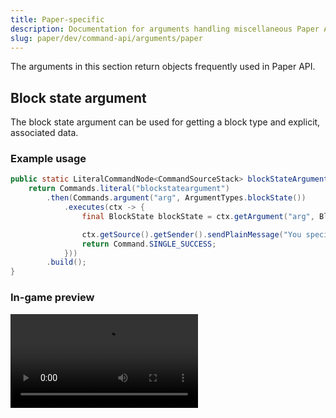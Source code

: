 ```yaml
---
title: Paper-specific
description: Documentation for arguments handling miscellaneous Paper API values.
slug: paper/dev/command-api/arguments/paper
---
```




The arguments in this section return objects frequently used in Paper API.

## Block state argument
The block state argument can be used for getting a block type and explicit, associated data.

### Example usage
```java
public static LiteralCommandNode<CommandSourceStack> blockStateArgument() {
    return Commands.literal("blockstateargument")
        .then(Commands.argument("arg", ArgumentTypes.blockState())
            .executes(ctx -> {
                final BlockState blockState = ctx.getArgument("arg", BlockState.class);

                ctx.getSource().getSender().sendPlainMessage("You specified a " + blockState.getType() + "!");
                return Command.SINGLE_SUCCESS;
            }))
        .build();
}
```

### In-game preview
<Video src={BlockStateMp4} />


## ItemStack argument
The item stack argument is the way to retrieve an [`ItemStack`](jd:paper:org.bukkit.inventory.ItemStack) following the same argument format as the Vanilla `/give <player> <item> [<amount>]`
command as its second argument. The user may also define components to further customize the `ItemStack`. If you only require a [`Material`](jd:paper:org.bukkit.Material), you should instead
check out the [registry arguments](/paper/dev/command-api/arguments/registry).

### Example usage
```java
public static LiteralCommandNode<CommandSourceStack> itemStackArgument() {
    return Commands.literal("itemstack")
        .then(Commands.argument("stack", ArgumentTypes.itemStack())
            .executes(ctx -> {
                final ItemStack itemStack = ctx.getArgument("stack", ItemStack.class);

                if (ctx.getSource().getExecutor() instanceof Player player) {
                    player.getInventory().addItem(itemStack);
                    ctx.getSource().getSender().sendRichMessage("<green>Successfully gave <player> a <item>",
                        Placeholder.component("player", player.name()),
                        Placeholder.component("item", Component.translatable(itemStack))
                    );
                    return Command.SINGLE_SUCCESS;
                }

                ctx.getSource().getSender().sendRichMessage("<red>This argument requires a player!");
                return Command.SINGLE_SUCCESS;
            }))
        .build();
}
```

### In-game preview
<Video src={ItemStackMp4} />


## NamespacedKey argument
This argument allows the user to provide any artificial (namespaced) key. The return value of this argument is a
[`NamespacedKey`](jd:paper:org.bukkit.NamespacedKey), which makes it useful when dealing with Bukkit API.

### Example usage
```java
public static LiteralCommandNode<CommandSourceStack> namespacedKeyArgument() {
    return Commands.literal("namespacedkey")
        .then(Commands.argument("key", ArgumentTypes.namespacedKey())
            .executes(ctx -> {
                final NamespacedKey key = ctx.getArgument("key", NamespacedKey.class);

                ctx.getSource().getSender().sendRichMessage("You put in <aqua><key></aqua>!",
                    Placeholder.unparsed("key", key.toString())
                );
                return Command.SINGLE_SUCCESS;
            }))
        .build();
}
```

### In-game preview
<Video src={NamespacedKeyMp4} />


## Time argument
The time argument allows the user to define a time frame, similar to the Vanilla `/time <set|time> <time>` time argument. The user has 4 possible ways of inputting time:
* Just as a number: This resolves to as usual ticks (`/timearg 1` --> 1 tick)
* With a `t` suffix: This also resolves to ticks (`/timearg 1t` --> 1 tick)
* With a `s` suffix: This resolves to seconds, meaning multiplying the first number by 20. (`/timearg 1s` --> 20 ticks)
* With a `d` suffix. This resolves as in-game days, meaning multiplying the first number by 24000. (`/timearg 1d` --> 24000 ticks)

If you choose to use this argument, it is advised to explain to the users what these suffixes mean, as real time (`s` suffix) is mixed with in-game time (`t` and `d` suffix).

The `ArgumentTypes.time()` method has one additional overload: `ArgumentTypes.time(int mintime)`. This allows to set the minimum required amount of ticks this argument has to resolve to.
By default this value is set to 0.

### Example usage
```java
public static LiteralCommandNode<CommandSourceStack> timeArgument() {
    return Commands.literal("timearg")
        .then(Commands.argument("time", ArgumentTypes.time())
            .executes(ctx -> {
                final int timeInTicks = IntegerArgumentType.getInteger(ctx, "time");

                if (ctx.getSource().getExecutor() instanceof Player player) {
                    player.getWorld().setFullTime(player.getWorld().getFullTime() + timeInTicks);
                    player.sendRichMessage("Moved time forward by " + timeInTicks + " ticks!");
                    return Command.SINGLE_SUCCESS;
                }

                ctx.getSource().getSender().sendPlainMessage("This argument requires a player!");
                return Command.SINGLE_SUCCESS;
            })
        ).build();
}
```

### In-game preview
<Video src={TimeMp4} />


## UUID argument
The UUID argument allows the user to input a valid UUID. You can retrieve that value as a `UUID` object, which is used in various places, like `Bukkit.getOfflinePlayer(UUID)`.
This argument is not very user-friendly, which is why it is suggested to only use this as a moderation or debug argument. For user input regarding offline player
retrieval, the [player profiles argument](/paper/dev/command-api/arguments/entity-player#player-profiles-argument) is preferred, as it allows by-name lookup.

### Example usage - Lookup command
```java
public static LiteralCommandNode<CommandSourceStack> uuidArgument() {
    return Commands.literal("uuid-lookup")
        .then(Commands.argument("uuid", ArgumentTypes.uuid())
            .executes(ctx -> {
                final UUID uuid = ctx.getArgument("uuid", UUID.class);
                final OfflinePlayer result = Bukkit.getOfflinePlayer(uuid);

                ctx.getSource().getSender().sendRichMessage("Has <aqua><uuid></aqua> played before: <result>",
                    Placeholder.unparsed("uuid", uuid.toString()),
                    Placeholder.parsed("result", result.hasPlayedBefore() ? "<green>true</green>" : "<red>false</red>")
                );

                return Command.SINGLE_SUCCESS;
            })
        ).build();
}
```

### In-game preview
<Video src={UuidMp4} />


## Objective criteria argument
You can retrieve the argument value as a `Criteria` enum value, which can be used with `Scoreboard` objects.

### Example usage
```java
public static LiteralCommandNode<CommandSourceStack> objectiveCriteriaArgument() {
    return Commands.literal("objectivecriteria")
        .then(Commands.argument("criteria", ArgumentTypes.objectiveCriteria())
            .executes(ctx -> {
                final Criteria criteria = ctx.getArgument("criteria", Criteria.class);

                ctx.getSource().getSender().sendRichMessage("Default render type for <criteria>: <rendertype>",
                    Placeholder.unparsed("criteria", criteria.getName()),
                    Placeholder.unparsed("rendertype", criteria.getDefaultRenderType().name())
                );
                return Command.SINGLE_SUCCESS;
            }))
        .build();
}
```

### In-game preview
<Video src={ObjectiveCriteriaMp4} />
